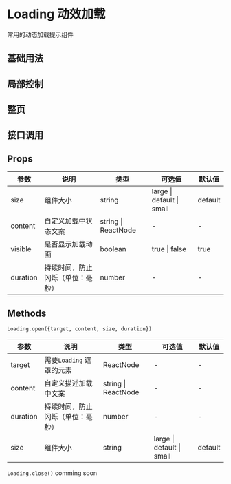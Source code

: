 # Loading 动效加载

常用的动态加载提示组件

## 基础用法


<DemoBase />

## 局部控制


<DemoLocalControl />

## 整页


<DemoPage />

## 接口调用


<DemoApi />

## Props

| 参数     | 说明                             | 类型                | 可选值                    | 默认值  |
| -------- | -------------------------------- | ------------------- | ------------------------- | ------- |
| size     | 组件大小                         | string              | large \| default \| small | default |
| content  | 自定义加载中状态文案             | string \| ReactNode | -                         | -       |
| visible  | 是否显示加载动画                 | boolean             | true \| false             | true    |
| duration | 持续时间，防止闪烁（单位：毫秒） | number              | -                         | -       |

## Methods

`Loading.open({target, content, size, duration})`

| 参数     | 说明                             | 类型                | 可选值                    | 默认值  |
| -------- | -------------------------------- | ------------------- | ------------------------- | ------- |
| target   | 需要`Loading` 遮罩的元素         | ReactNode           | -                         | -       |
| content  | 自定义描述加载中文案             | string \| ReactNode | -                         | -       |
| duration | 持续时间，防止闪烁（单位：毫秒） | number              | -                         | -       |
| size     | 组件大小                         | string              | large \| default \| small | default |

`Loading.close()` comming soon
